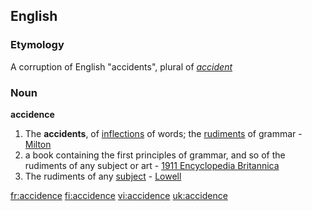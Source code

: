 ==English==

===Etymology===
A corruption of English "accidents", plural of ''[[accident]]''

===Noun===
'''accidence'''

#The '''accidents''', of [[inflections]] of words; the [[rudiments]] of grammar - [[Milton]]
# a book containing the first principles of grammar, and so of the rudiments of any subject or art - [[1911 Encyclopedia Britannica]]
#The rudiments of any [[subject]] - [[Lowell]]

[[fr:accidence]]
[[fi:accidence]]
[[vi:accidence]]
[[uk:accidence]]